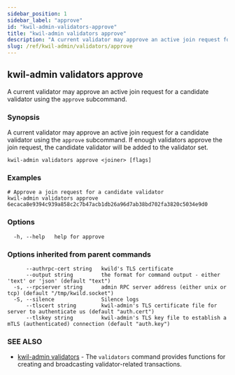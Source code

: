 ```yaml
---
sidebar_position: 1
sidebar_label: "approve"
id: "kwil-admin-validators-approve"
title: "kwil-admin validators approve"
description: "A current validator may approve an active join request for a candidate validator using the `approve` subcommand."
slug: /ref/kwil-admin/validators/approve
---
```


## kwil-admin validators approve

A current validator may approve an active join request for a candidate validator using the `approve` subcommand.

### Synopsis

A current validator may approve an active join request for a candidate validator using the `approve` subcommand. If enough validators approve the join request, the candidate validator will be added to the validator set.

```
kwil-admin validators approve <joiner> [flags]
```

### Examples

```
# Approve a join request for a candidate validator
kwil-admin validators approve 6ecaca8e9394c939a858c2c7b47acb1db26a96d7ab38bd702fa3820c5034e9d0
```

### Options

```
  -h, --help   help for approve
```

### Options inherited from parent commands

```
      --authrpc-cert string   kwild's TLS certificate
      --output string         the format for command output - either 'text' or 'json' (default "text")
  -s, --rpcserver string      admin RPC server address (either unix or tcp) (default "/tmp/kwild.socket")
  -S, --silence               Silence logs
      --tlscert string        kwil-admin's TLS certificate file for server to authenticate us (default "auth.cert")
      --tlskey string         kwil-admin's TLS key file to establish a mTLS (authenticated) connection (default "auth.key")
```

### SEE ALSO

* [kwil-admin validators](/docs/ref/kwil-admin/validators)	 - The `validators` command provides functions for creating and broadcasting validator-related transactions.

